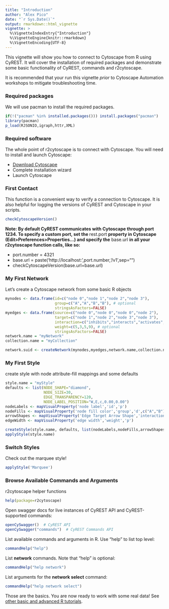 ```yaml
---
title: "Introduction"
author: "Alex Pico"
date: "`r Sys.Date()`"
output: rmarkdown::html_vignette
vignette: >
  %\VignetteIndexEntry{"Introduction"}
  %\VignetteEngine{knitr::rmarkdown}
  %\VignetteEncoding{UTF-8}
---
```


This vignette will show you how to connect to Cytoscape from R using CyREST.  It will cover the installation of required packages and demonstrate some basic functionality of CyREST, commands and r2cytoscape.

It is recommended that your run this vignette *prior* to Cytoscape Automation workshops to mitigate troubleshooting time.

### Required packages
We will use pacman to install the required packages.
```r
if(!("pacman" %in% installed.packages())) install.packages("pacman")
library(pacman)
p_load(RJSONIO,igraph,httr,XML)
```

### Required software
The whole point of r2cytoscape is to connect with Cytoscape. You will need to install and launch Cytoscape: 

* [Download Cytoscape](http://www.cytoscape.org/download.php) 
* Complete installation wizard
* Launch Cytoscape 

### First Contact
This function is a convenient way to verify a connection to Cytoscape. It is also helpful for logging the versions of CyREST and Cytoscape in your scripts.

```r
checkCytoscapeVersion()
```

**Note: By default CyREST communicates with Cytoscape through port 1234. To specify a custom port, set the **rest.port **property in Cytoscape (Edit>Preferences>Properties...) and specify the** base.url **in all your r2cytoscape function calls, like so:**

* port.number = 4321
* base.url = paste('http://localhost:',port.number,'/v1',sep="")
* checkCytoscapeVersion(base.url=base.url)

### My First Network
Let's create a Cytoscape network from some basic R objects
```r
mynodes <- data.frame(id=c("node 0","node 1","node 2","node 3"), 
                      group=c("A","A","B","B"), # optional
                      stringsAsFactors=FALSE)
myedges <- data.frame(source=c("node 0","node 0","node 0","node 2"), 
                      target=c("node 1","node 2","node 3","node 3"),
                      interaction=c("inhibits","interacts","activates","interacts"),  # optional
                      weight=c(5,3,5,9), # optional
                      stringsAsFactors=FALSE)
network.name = "myNetwork"
collection.name = "myCollection"

network.suid <- createNetwork(mynodes,myedges,network.name,collection.name)
```

### My First Style
create style with node attribute-fill mappings and some defaults
```r
style.name = "myStyle"
defaults <- list(NODE_SHAPE="diamond",
                 NODE_SIZE=30,
                 EDGE_TRANSPARENCY=120,
                 NODE_LABEL_POSITION="W,E,c,0.00,0.00")
nodeLabels <- mapVisualProperty('node label','id','p')
nodeFills <- mapVisualProperty('node fill color','group','d',c("A","B"), c("#FF9900","#66AAAA"))
arrowShapes <- mapVisualProperty('Edge Target Arrow Shape','interaction','d',c("activates","inhibits","interacts"),c("Arrow","T","None"))
edgeWidth <- mapVisualProperty('edge width','weight','p')

createStyle(style.name, defaults, list(nodeLabels,nodeFills,arrowShapes,edgeWidth))
applyStyle(style.name)
```

### Switch Styles
Check out the marquee style!
```r
applyStyle('Marquee')
```

### Browse Available Commands and Arguments
r2cytoscape helper functions
```r
help(package=r2cytoscape)
```

Open swagger docs for live instances of CyREST API and CyREST-supported commands:
```r
openCySwagger()  # CyREST API
openCySwagger("commands")  # CyREST Commands API
```

List available commands and arguments in R. Use "help" to list top level:
```r
commandHelp("help")  
```

List **network** commands. Note that "help" is optional:
```r
commandHelp("help network")  
```

List arguments for the **network select** command:
```r
commandHelp("help network select") 
```

Those are the basics. You are now ready to work with some real data! See [other basic and advanced R tutorials](https://github.com/cytoscape/cytoscape-automation/tree/master/for-scripters/R).
